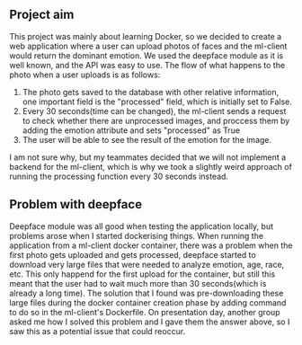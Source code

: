 ## Project aim

This project was mainly about learning Docker, so we decided to create a web application where a user can upload photos of faces and the ml-client would return the dominant emotion.
We used the deepface module as it is well known, and the API was easy to use. 
The flow of what happens to the photo when a user uploads is as follows:
1. The photo gets saved to the database with other relative information, one important field is the "processed" field, which is initially set to False.
2. Every 30 seconds(time can be changed), the ml-client sends a request to check whether there are unprocessed images, and proccess them by adding the emotion attribute and sets "processed" as True
3. The user will be able to see the result of the emotion for the image. 

I am not sure why, but my teammates decided that we will not implement a backend for the ml-client, which is why we took a slightly weird approach of running the processing function every 30 seconds instead. 


## Problem with deepface

Deepface module was all good when testing the application locally, but problems arose when I started dockerising things. 
When running the application from a ml-client docker container, there was a problem when the first photo gets uploaded and gets processed, deepface started to download very large files that were needed to analyze emotion, age, race, etc. 
This only happend for the first upload for the container, but still this meant that the user had to wait much more than 30 seconds(which is already a long time).
The solution that I found was pre-downloading these large files during the docker container creation phase by adding command to do so in the ml-client's Dockerfile.
On presentation day, another group asked me how I solved this problem and I gave them the answer above, so I saw this as a potential issue that could reoccur. 
